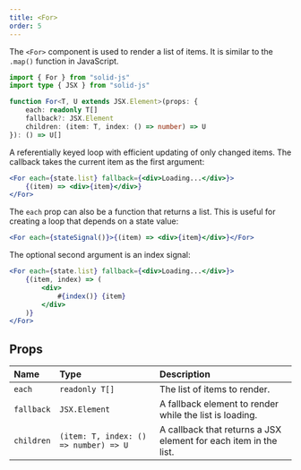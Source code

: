 ```yaml
---
title: <For>
order: 5
---
```


The `<For>` component is used to render a list of items. It is similar to the `.map()` function in JavaScript.

```ts
import { For } from "solid-js"
import type { JSX } from "solid-js"

function For<T, U extends JSX.Element>(props: {
	each: readonly T[]
	fallback?: JSX.Element
	children: (item: T, index: () => number) => U
}): () => U[]
```

A referentially keyed loop with efficient updating of only changed items. The callback takes the current item as the first argument:

```jsx
<For each={state.list} fallback={<div>Loading...</div>}>
	{(item) => <div>{item}</div>}
</For>
```

The `each` prop can also be a function that returns a list. This is useful for creating a loop that depends on a state value:

```jsx
<For each={stateSignal()}>{(item) => <div>{item}</div>}</For>
```

The optional second argument is an index signal:

```jsx
<For each={state.list} fallback={<div>Loading...</div>}>
	{(item, index) => (
		<div>
			#{index()} {item}
		</div>
	)}
</For>
```

## Props

| Name       | Type                                  | Description                                                      |
| :--------- | :------------------------------------ | :--------------------------------------------------------------- |
| `each`     | `readonly T[]`                        | The list of items to render.                                     |
| `fallback` | `JSX.Element`                         | A fallback element to render while the list is loading.          |
| `children` | `(item: T, index: () => number) => U` | A callback that returns a JSX element for each item in the list. |
